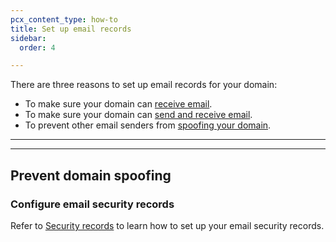 ```yaml
---
pcx_content_type: how-to
title: Set up email records
sidebar:
  order: 4

---
```



There are three reasons to set up email records for your domain:

* To make sure your domain can [receive email](#receive-email).
* To make sure your domain can [send and receive email](#send-and-receive-email).
* To prevent other email senders from [spoofing your domain](#prevent-domain-spoofing).

***

<Render file="add-mx-records" product="dns" />

***

## Prevent domain spoofing

<Render file="domain-spoofing" product="dmarc-management" />

### Configure email security records

Refer to [Security records](/dmarc-management/security-records/) to learn how to set up your email security records.
